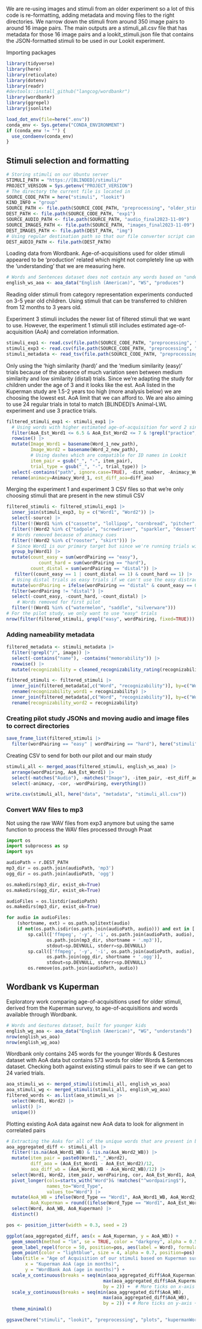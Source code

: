 
We are re-using images and stimuli from an older experiment so a lot of this code is re-formatting, adding metadata and moving files to the right directories. We narrow down the stimuli from around 350 image pairs to around 16 image pairs. The main outputs are a stimuli_all.csv file that has metadata for those 16 image pairs and a lookit_stimuli.json file that contains the JSON-formatted stimuli to be used in our Lookit experiment.

Importing packages 

```r
library(tidyverse)
library(here)
library(reticulate)
library(dotenv)
library(readr)
#devtools::install_github("langcog/wordbankr")
library(wordbankr)
library(ggrepel)
library(jsonlite)

load_dot_env(file=here(".env"))
conda_env <- Sys.getenv("CONDA_ENVIRONMENT")
if (conda_env != "") {
  use_condaenv(conda_env)
}
```

## Stimuli selection and formatting

```r
# Storing stimuli on our Ubuntu server
STIMULI_PATH = "https://[BLINDED]/stimuli/"
PROJECT_VERSION = Sys.getenv("PROJECT_VERSION")
# The directory the current file is located in
SOURCE_CODE_PATH = here("stimuli", "lookit")
KIND_INFO = "group"
SOURCE_PATH <- file.path(SOURCE_CODE_PATH, "preprocessing", "older_stimuli", "exp3_garden")
DEST_PATH <- file.path(SOURCE_CODE_PATH, "exp1")
SOURCE_AUDIO_PATH <- file.path(SOURCE_PATH, "audio_final2023-11-09")
SOURCE_IMAGES_PATH <- file.path(SOURCE_PATH, "images_final2023-11-09")
DEST_IMAGES_PATH <- file.path(DEST_PATH, "img")
# Using regular destination path so that our file converter script can convert them and store them in mp3 and ogg folders
DEST_AUDIO_PATH <- file.path(DEST_PATH)
```

Loading data from Wordbank. Age-of-acquisitions used for older stimuli appeared to be 'production' related which might not completely line up with the 'understanding' that we are measuring here.  
```r
# Words and Sentences dataset does not contain any words based on "understands" measure
english_ws_aoa <- aoa_data("English (American)", "WS", "produces")
```

Reading older stimuli from category representation experiments conducted on 3-5 year old children. Using stimuli that can be transferred to children from 12 months to 3 years old. 

Experiment 3 stimuli includes the newer list of filtered stimuli that we want to use. However, the experiment 1 stimuli still includes estimated age-of-acquisition (AoA) and correlation information.

```r
stimuli_exp1 <- read.csv(file.path(SOURCE_CODE_PATH, "preprocessing", "older_stimuli", "exp1_all_trials2023-04-11.csv"))
stimuli_exp3 <- read.csv(file.path(SOURCE_CODE_PATH, "preprocessing", "older_stimuli", "exp3_garden", "all_trials_garden_final2023-11-09.csv"))
stimuli_metadata <- read_tsv(file.path(SOURCE_CODE_PATH, "preprocessing", "older_stimuli", "_images-metadata_things.tsv"))
```

Only using the 'high similarity (hard)' and the 'medium similarity (easy)' trials because of the absence of much variation seen between medium similarity and low similarity (distal) trials. Since we're adapting the study for children under the age of 3 and it looks like the est. AoA listed in the Kuperman study are 1.5-2 years too high (more analysis below) we are choosing the lowest est. AoA limit that we can afford to. We are also aiming to use 24 regular trials in total to match [BLINDED]'s Animal-LWL experiment and use 3 practice trials.
```r
filtered_stimuli_exp1 <- stimuli_exp1 |>
  # Using words with higher estimated age-of-acquisition for word 2 since they are primarily distractors; and not using any practice trials
  filter(AoA_Est_Word1 <= 6.5 & AoA_Est_Word2 <= 7 & !grepl("practice", trial_type)) |>
  rowwise() |>
  mutate(Image_Word1 = basename(Word_1_new_path),
         Image_Word2 = basename(Word_2_new_path),
         # Using dashes which are compatible for ID names in Lookit
         item_pair = gsub("_", "-", item_pair),
         trial_type = gsub("_", "-", trial_type)) |>
  select(-contains("path", ignore.case=TRUE), -dist_number, -Animacy_Word_2) |>
  rename(animacy=Animacy_Word_1, est_diff_aoa=diff_aoa)
```

Merging the experiment 1 and experiment 3 CSV files so that we're only choosing stimuli that are present in the new stimuli CSV
```r
filtered_stimuli <- filtered_stimuli_exp1 |>
  inner_join(stimuli_exp3, by = c("Word1", "Word2")) |>
  select(-source) |>
  filter(!(Word1 %in% c("cassette", "lollipop", "cornbread", "pitcher", "hopscotch", "milkshake", "skin", "puddle", "wall", "treasure", "pump", "elbow", "ship", "scoop"))) |>
  filter(!(Word2 %in% c("tadpole", "screwdriver", "sparkler", "dessert", "vegetable", "raspberry", "face", "tongue", "dryer", "stair", "box", "tongue", "pillow", "pizza", "clay", "nose", "chipmunk", "rim", "pinball", "ruby", "toe", "quilt", "asparagus", "bedpost"))) |>
  # Words removed because of animacy cues
  filter(!(Word2 %in% c("rooster", "skirt"))) |>
  # Since Word1 is our primary target but since we're running trials with Word1 as both a target and a distractor, we need to make sure there's a version of Word1 in both the easy and the hard trials after the manual selection of trials to still include it. Since there is no real difference between easy and distal trials, we can substitute one for another.
  group_by(Word1) |>
  mutate(count_easy = sum(wordPairing == "easy"),
            count_hard = sum(wordPairing == "hard"),
         count_distal = sum(wordPairing == "distal")) |>
   filter((count_easy == 1 | count_distal == 1) & count_hard == 1) |>
  # Using distal trials as easy trials if we can't use the easy distractor image 
  mutate(wordPairing = ifelse(wordPairing == "distal" & count_easy == 0, "easy", wordPairing)) |>
  filter(wordPairing != "distal") |>
  select(-count_easy, -count_hard, -count_distal) |>
    # Words removed for first pilot
  filter(!(Word1 %in% c("watermelon", "saddle", "silverware")))
# For the pilot study, we only want to use "easy" trials
nrow(filter(filtered_stimuli, grepl("easy", wordPairing, fixed=TRUE)))
```

### Adding nameability metadata 
```r
filtered_metadata <- stimuli_metadata |>
  filter(!grepl("/", image)) |>
  select(-contains("name"), -contains("memorability")) |>
  rowwise() |>
  mutate(recognizability = cleaned_recognizability_rating(recognizability))

filtered_stimuli <- filtered_stimuli |>
  inner_join(filtered_metadata[,c("Word", "recognizability")], by=c("Word1" = "Word")) |>
  rename(recognizability_word1 = recognizability) |>
  inner_join(filtered_metadata[,c("Word", "recognizability")], by=c("Word2" = "Word")) |>
  rename(recognizability_word2 = recognizability)
```

### Creating pilot study JSONs and moving audio and image files to correct directories
```r
save_frame_list(filtered_stimuli |>
  filter(wordPairing == "easy" | wordPairing == "hard"), here("stimuli", "lookit", "lookit_stimuli.json"))
```

Creating CSV to send for both our pilot and our main study
```r
stimuli_all <- merged_aoas(filtered_stimuli, english_ws_aoa) |>
  arrange(wordPairing, AoA_Est_Word1) |>
  select(-matches("Audio"), -matches("Image"), -item_pair, -est_diff_aoa, -distractorId, -itemGroup, -trial_type) |>
  select(-animacy, -cor, -wordPairing, everything())

write.csv(stimuli_all, here("data", "metadata", "stimuli_all.csv"))
```

### Convert WAV files to mp3
Not using the raw WAV files from exp3 anymore but using the same function to process the WAV files processed through Praat

```python
import os
import subprocess as sp
import sys

audioPath = r.DEST_PATH
mp3_dir = os.path.join(audioPath, 'mp3')
ogg_dir = os.path.join(audioPath, 'ogg')

os.makedirs(mp3_dir, exist_ok=True)
os.makedirs(ogg_dir, exist_ok=True)

audioFiles = os.listdir(audioPath)
os.makedirs(mp3_dir, exist_ok=True)

for audio in audioFiles:
    (shortname, ext) = os.path.splitext(audio)
    if not(os.path.isdir(os.path.join(audioPath, audio))) and ext in ['.m4a', '.wav']:
        sp.call(['ffmpeg', '-y', '-i', os.path.join(audioPath, audio), \
               os.path.join(mp3_dir, shortname + '.mp3')], 
               stdout=sp.DEVNULL, stderr=sp.DEVNULL)
        sp.call(['ffmpeg', '-y', '-i', os.path.join(audioPath, audio), \
               os.path.join(ogg_dir, shortname + '.ogg')],
               stdout=sp.DEVNULL, stderr=sp.DEVNULL)
        os.remove(os.path.join(audioPath, audio))
```

## Wordbank vs Kuperman

Exploratory work comparing age-of-acquisitions used for older stimuli, derived from the Kuperman survey, to age-of-acquisitions and words available through Wordbank.

```r
# Words and Gestures dataset, built for younger kids
english_wg_aoa <- aoa_data("English (American)", "WG", "understands")
nrow(english_ws_aoa)
nrow(english_wg_aoa)
```

Wordbank only contains 245 words for the younger Words & Gestures dataset with AoA data but contains 573 words for older Words & Sentences dataset. Checking both against existing stimuli pairs to see if we can get to 24 varied trials.

```r
aoa_stimuli_ws <- merged_stimuli(stimuli_all, english_ws_aoa)
aoa_stimuli_wg <- merged_stimuli(stimuli_all, english_wg_aoa)
filtered_words <- as.list(aoa_stimuli_ws |>
  select(Word1, Word2) |>
  unlist() |>
  unique())
```

Plotting existing AoA data against new AoA data to look for alignment in correlated pairs
```r
# Extracting the AoAs for all of the unique words that are present in both Wordbank and the older stimuli dataset
aoa_aggregated_diff <- stimuli_all |>
  filter(!is.na(AoA_Word1_WB) & !is.na(AoA_Word2_WB)) |>
  mutate(item_pair = paste0(Word1,"_",Word2),
         diff_aoa = (AoA_Est_Word1 - AoA_Est_Word2)/12,
         aoa_diff_wb = (AoA_Word1_WB - AoA_Word2_WB)/12) |>
  select(Word1, Word2, item_pair, wordPairing, cor, AoA_Est_Word1, AoA_Est_Word2, diff_aoa, AoA_Word1_WB, AoA_Word2_WB, aoa_diff_wb) |>
  pivot_longer(cols=starts_with("Word")& !matches("^wordpairing$"),
               names_to="Word_Type",
               values_to="Word") |>
  mutate(AoA_WB = ifelse(Word_Type == "Word1", AoA_Word1_WB, AoA_Word2_WB),
         AoA_Kuperman = round((ifelse(Word_Type == "Word1", AoA_Est_Word1, AoA_Est_Word2) - 1.5) * 12)) |>
  select(Word, AoA_WB, AoA_Kuperman) |>
  distinct()

pos <- position_jitter(width = 0.3, seed = 2)

ggplot(aoa_aggregated_diff, aes(x = AoA_Kuperman, y = AoA_WB)) +
  geom_smooth(method = "lm", se = TRUE, color = "darkgrey", alpha = 0.5) +  # Linear regression line with transparency
  geom_label_repel(force = 50, position=pos, aes(label = Word), formula=y~x) +
  geom_point(color = "lightblue", size = 4, alpha = 0.7, position=pos) + 
  labs(title = "Age of Acquisition of our stimuli based on Kuperman survey vs WordBank data",
       x = "Kuperman AoA (age in months)",
       y = "WordBank AoA (age in months)") +
  scale_x_continuous(breaks = seq(min(aoa_aggregated_diff$AoA_Kuperman)-1, 
                                    max(aoa_aggregated_diff$AoA_Kuperman), 
                                    by = 2)) +  # More ticks on x-axis
  scale_y_continuous(breaks = seq(min(aoa_aggregated_diff$AoA_WB), 
                                    max(aoa_aggregated_diff$AoA_WB), 
                                    by = 2)) + # More ticks on y-axis +
  theme_minimal()

ggsave(here("stimuli", "lookit", "preprocessing", "plots", "kupermanWordbank.png"), bg="white")
```
